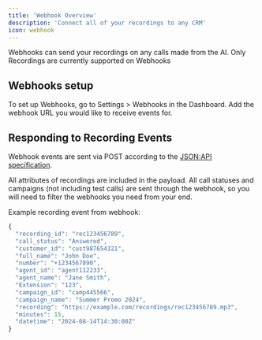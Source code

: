 ```yaml
---
title: 'Webhook Overview'
description: 'Connect all of your recordings to any CRM'
icon: webhook
---
```


Webhooks can send your recordings on any calls made from the AI. Only Recordings are currently supported on Webhooks

## Webhooks setup

To set up Webhooks, go to Settings > Webhooks in the Dashboard.
Add the webhook URL you would like to receive events for.

## Responding to Recording Events

Webhook events are sent via POST according to the [JSON:API specification](https://jsonapi.org/format/).

All attributes of recordings are included in the payload. All call statuses and campaigns (not including test calls) are sent through the webhook, so you will need to filter the webhooks you need from your end.

Example recording event from webhook:

```javascript
{
  "recording_id": "rec123456789",
  "call_status": "Answered",
  "customer_id": "cust987654321",
  "full_name": "John Doe",
  "number": "+1234567890",
  "agent_id": "agent112233",
  "agent_name": "Jane Smith",
  "Extension": "123",
  "campaign_id": "camp445566",
  "campaign_name": "Summer Promo 2024",
  "recording": "https://example.com/recordings/rec123456789.mp3",
  "minutes": 15,
  "datetime": "2024-08-14T14:30:00Z"
}
```